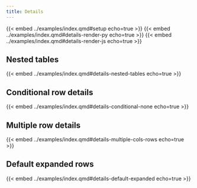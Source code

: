 ```yaml
---
title: Details
---
```


{{< embed ../examples/index.qmd#setup echo=true >}}
{{< embed ../examples/index.qmd#details-render-py echo=true >}}
{{< embed ../examples/index.qmd#details-render-js echo=true >}}

## Nested tables

{{< embed ../examples/index.qmd#details-nested-tables echo=true >}}

## Conditional row details

{{< embed ../examples/index.qmd#details-conditional-none echo=true >}}

## Multiple row details

{{< embed ../examples/index.qmd#details-multiple-cols-rows echo=true >}}

## Default expanded rows

{{< embed ../examples/index.qmd#details-default-expanded echo=true >}}